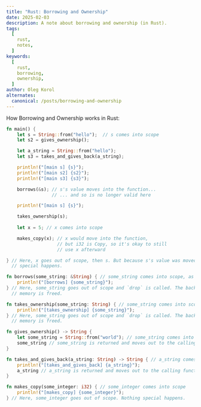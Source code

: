```yaml
---
title: "Rust: Borrowing and Ownership"
date: 2025-02-03
description: A note about borrowing and ownership (in Rust).
tags:
  [
    rust,
    notes,
  ]
keywords:
  [
    rust,
    borrowing,
    ownership,
  ]
author: Oleg Korol
alternates:
  canonical: /posts/borrowing-and-ownership
---
```



How Borrowing and Ownership works in Rust:

```rust
fn main() {
    let s = String::from("hello");  // s comes into scope
    let s2 = gives_ownership();

    let a_string = String::from("hello");
    let s3 = takes_and_gives_back(a_string);

    println!("[main s] {s}");
    println!("[main s2] {s2}");
    println!("[main s3] {s3}");

    borrows(&s); // s's value moves into the function...
                 // ... and so is no longer valid here

    println!("[main s] {s}");

    takes_ownership(s);
    
    let x = 5; // x comes into scope

    makes_copy(x); // x would move into the function,
                   // but i32 is Copy, so it's okay to still
                   // use x afterward

} // Here, x goes out of scope, then s. But because s's value was moved, nothing
  // special happens.

fn borrows(some_string: &String) { // some_string comes into scope, as a borrow
    println!("[borrows] {some_string}");
} // Here, some_string goes out of scope and `drop` is called. The backing
  // memory is freed.

fn takes_ownership(some_string: String) { // some_string comes into scope
    println!("[takes_ownership] {some_string}");
} // Here, some_string goes out of scope and `drop` is called. The backing
  // memory is freed.

fn gives_ownership() -> String {
    let some_string = String::from("world"); // some_string comes into scope
    some_string // some_string is returned and moves out to the calling function
}

fn takes_and_gives_back(a_string: String) -> String { // a_string comes into scope
    println!("[takes_and_gives_back] {a_string}");
    a_string // a_string is returned and moves out to the calling function
}

fn makes_copy(some_integer: i32) { // some_integer comes into scope
    println!("[makes_copy] {some_integer}");
} // Here, some_integer goes out of scope. Nothing special happens.
```